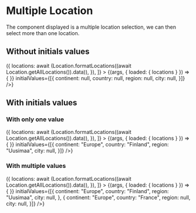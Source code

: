 

<Meta
  title="Mapping App/Basic/Picker/Location/Multiple Locations"
  component={MultiLocationPicker}
  decorators={[withChakra]}
/>

# Multiple Location

The component displayed is a multiple location selection, we can then select more than one location.

## Without initials values

<Canvas>
  <Story
    name="Without initials values"
    height="200px"
    inline={false}
    loaders={[
      async () => ({
        locations: await (Location.formatLocations((await Location.getAllLocations()).data)),
      }),
    ]}
  >
    {(args, { loaded: { locations } }) => <MultiLocationPicker
      {...args}
      locationsList={locations}
      onChange={() => {
      }}
      initialValues={[{
        continent: null,
        country: null,
        region: null,
        city: null,
      }]}
    />}
  </Story>
</Canvas>

<ArgsTable story="Without initials values" />

## With initials values

### With only one value

<Canvas>
  <Story
    name="With one initial values"
    height="200px"
    inline={false}
    loaders={[
      async () => ({
        locations: await (Location.formatLocations((await Location.getAllLocations()).data)),
      }),
    ]}
  >
    {(args, { loaded: { locations } }) => <MultiLocationPicker
      {...args}
      locationsList={locations}
      onChange={() => {
      }}
      initialValues={[{
        continent: "Europe",
        country: "Finland",
        region: "Uusimaa",
        city: null,
      }]}
    />}
  </Story>
</Canvas>

<ArgsTable story="With one initial values" />

### With multiple values

<Canvas>
  <Story
    name="With initials values"
    height="200px"
    inline={false}
    loaders={[
      async () => ({
        locations: await (Location.formatLocations((await Location.getAllLocations()).data)),
      }),
    ]}
  >
    {(args, { loaded: { locations } }) => <MultiLocationPicker
      {...args}
      locationsList={locations}
      onChange={() => {
      }}
      initialValues={[{
        continent: "Europe",
        country: "Finland",
        region: "Uusimaa",
        city: null,
      }, {
        continent: "Europe",
        country: "France",
        region: null,
        city: null,
      }]}
    />}
  </Story>
</Canvas>

<ArgsTable story="With initials values" />